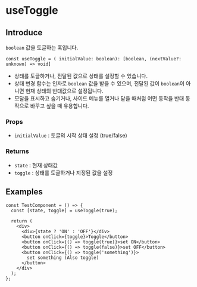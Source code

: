 # useToggle

## Introduce

`boolean` 값을 토글하는 훅입니다.

```tsx
const useToggle = ( initialValue: boolean): [boolean, (nextValue?: unknown) => void]
```

- 상태를 토글하거나, 전달된 값으로 상태를 설정할 수 있습니다.
- 상태 변경 함수는 인자로 `boolean` 값을 받을 수 있으며, 전달된 값이 `boolean`이 아니면 현재 상태의 반대값으로 설정됩니다.
- 모달을 표시하고 숨기거나, 사이드 메뉴를 열거나 닫을 때처럼 어떤 동작을 반대 동작으로 바꾸고 싶을 때 유용합니다.

### Props

- `initialValue` : 토글의 시작 상태 설정 (true/false)

### Returns

- `state` : 현재 상태값
- `toggle` : 상태를 토글하거나 지정된 값을 설정

## Examples

```tsx copy filename="TestComponent.tsx"
const TestComponent = () => {
  const [state, toggle] = useToggle(true);

  return (
    <div>
      <div>{state ? 'ON' : 'OFF'}</div>
      <button onClick={toggle}>Toggle</button>
      <button onClick={() => toggle(true)}>set ON</button>
      <button onClick={() => toggle(false)}>set OFF</button>
      <button onClick={() => toggle('something')}>
        set something (Also toggle)
      </button>
    </div>
  );
};
```
